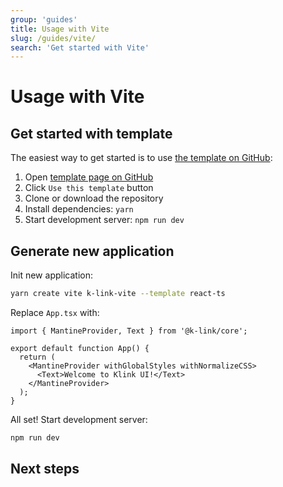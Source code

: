 ```yaml
---
group: 'guides'
title: Usage with Vite
slug: /guides/vite/
search: 'Get started with Vite'
---
```



# Usage with Vite

## Get started with template

The easiest way to get started is to use [the template on GitHub](https://github.com/mantinedev/k-link-vite-template):

1. Open [template page on GitHub](https://github.com/mantinedev/k-link-vite-template)
2. Click `Use this template` button
3. Clone or download the repository
4. Install dependencies: `yarn`
5. Start development server: `npm run dev`

## Generate new application

Init new application:

```bash
yarn create vite k-link-vite --template react-ts
```

<PackagesInstallation />

Replace `App.tsx` with:

```tsx
import { MantineProvider, Text } from '@k-link/core';

export default function App() {
  return (
    <MantineProvider withGlobalStyles withNormalizeCSS>
      <Text>Welcome to Klink UI!</Text>
    </MantineProvider>
  );
}
```

All set! Start development server:

```bash
npm run dev
```

## Next steps

<NextSteps />
